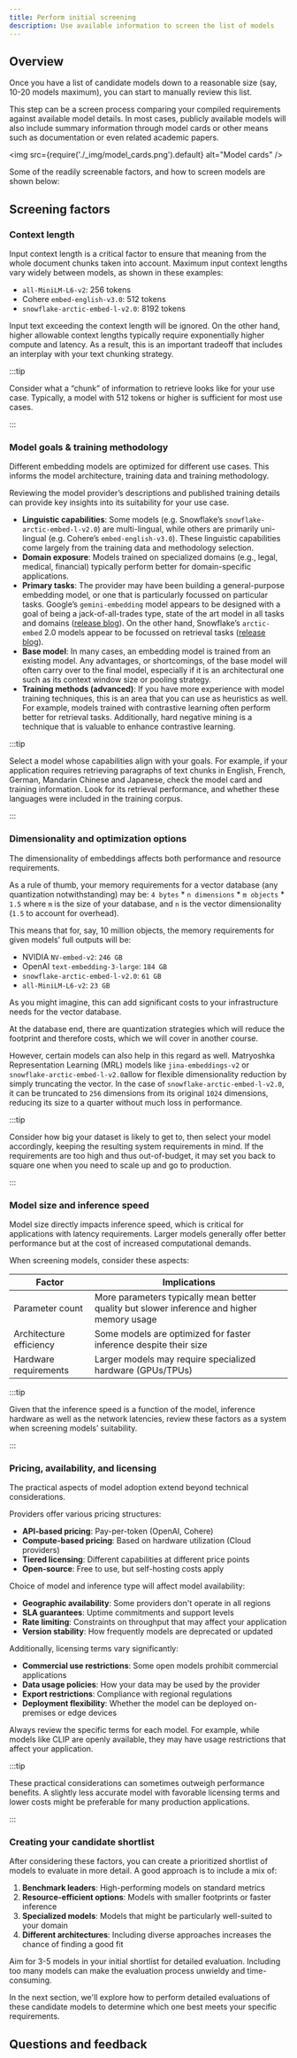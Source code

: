 ```yaml
---
title: Perform initial screening
description: Use available information to screen the list of models
---
```



## <i class="fa-solid fa-chalkboard-user"></i> Overview

Once you have a list of candidate models down to a reasonable size (say, 10-20 models maximum), you can start to manually review this list.

This step can be a screen process comparing your compiled requirements against available model details. In most cases, publicly available models will also include summary information through model cards or other means such as documentation or even related academic papers.

<img
    src={require('./_img/model_cards.png').default}
    alt="Model cards"
/>

Some of the readily screenable factors, and how to screen models are shown below:

## <i class="fa-solid fa-chalkboard-user"></i> Screening factors

### <i class="fa-solid fa-chalkboard"></i> Context length

Input context length is a critical factor to ensure that meaning from the whole document chunks taken into account. Maximum input context lengths vary widely between models, as shown in these examples:

- `all-MiniLM-L6-v2`: 256 tokens
- Cohere `embed-english-v3.0`: 512 tokens
- `snowflake-arctic-embed-l-v2.0`: 8192 tokens

Input text exceeding the context length will be ignored. On the other hand, higher allowable context lengths typically require exponentially higher compute and latency. As a result, this is an important tradeoff that includes an interplay with your text chunking strategy.

:::tip

Consider what a “chunk” of information to retrieve looks like for your use case. Typically, a model with 512 tokens or higher is sufficient for most use cases.

:::

### <i class="fa-solid fa-chalkboard"></i> Model goals & training methodology

Different embedding models are optimized for different use cases. This informs the model architecture, training data and training methodology.

Reviewing the model provider’s descriptions and published training details can provide key insights into its suitability for your use case.

- **Linguistic capabilities**: Some models (e.g. Snowflake’s `snowflake-arctic-embed-l-v2.0`) are multi-lingual, while others are primarily uni-lingual (e.g. Cohere’s `embed-english-v3.0`). These linguistic capabilities come largely from the training data and methodology selection.
- **Domain exposure**: Models trained on specialized domains (e.g., legal, medical, financial) typically perform better for domain-specific applications.
- **Primary tasks**: The provider may have been building a general-purpose embedding model, or one that is particularly focussed on particular tasks. Google’s `gemini-embedding` model appears to be designed with a goal of being a jack-of-all-trades type, state of the art model in all tasks and domains ([release blog](https://developers.googleblog.com/en/gemini-embedding-text-model-now-available-gemini-api/)). On the other hand, Snowflake’s `arctic-embed` 2.0 models appear to be focussed on retrieval tasks ([release blog](https://www.snowflake.com/en/engineering-blog/snowflake-arctic-embed-2-multilingual/)).
- **Base model**: In many cases, an embedding model is trained from an existing model. Any advantages, or shortcomings, of the base model will often carry over to the final model, especially if it is an architectural one such as its context window size or pooling strategy.
- **Training methods (advanced)**: If you have more experience with model training techniques, this is an area that you can use as heuristics as well. For example, models trained with contrastive learning often perform better for retrieval tasks. Additionally, hard negative mining is a technique that is valuable to enhance contrastive learning.

:::tip

Select a model whose capabilities align with your goals. For example, if your application requires retrieving paragraphs of text chunks in English, French, German, Mandarin Chinese and Japanese, check the model card and training information. Look for its retrieval performance, and whether these languages were included in the training corpus.

:::

### <i class="fa-solid fa-chalkboard"></i> Dimensionality and optimization options

The dimensionality of embeddings affects both performance and resource requirements.

As a rule of thumb, your memory requirements for a vector database (any quantization notwithstanding) may be: `4 bytes` * `n dimensions` * `m objects` * `1.5` where `m` is the size of your database, and `n` is the vector dimensionality (`1.5` to account for overhead).

This means that for, say, 10 million objects, the memory requirements for given models’ full outputs will be:

- NVIDIA `NV-embed-v2`: `246 GB`
- OpenAI `text-embedding-3-large`: `184 GB`
- `snowflake-arctic-embed-l-v2.0`: `61 GB`
- `all-MiniLM-L6-v2`: `23 GB`

As you might imagine, this can add significant costs to your infrastructure needs for the vector database.

At the database end, there are quantization strategies which will reduce the footprint and therefore costs, which we will cover in another course.

However, certain models can also help in this regard as well. Matryoshka Representation Learning (MRL) models like `jina-embeddings-v2` or `snowflake-arctic-embed-l-v2.0`allow for flexible dimensionality reduction by simply truncating the vector. In the case of `snowflake-arctic-embed-l-v2.0`, it can be truncated to `256` dimensions from its original `1024` dimensions, reducing its size to a quarter without much loss in performance.

:::tip

Consider how big your dataset is likely to get to, then select your model accordingly, keeping the resulting system requirements in mind. If the requirements are too high and thus out-of-budget, it may set you back to square one when you need to scale up and go to production.

:::

### <i class="fa-solid fa-chalkboard"></i> Model size and inference speed

Model size directly impacts inference speed, which is critical for applications with latency requirements. Larger models generally offer better performance but at the cost of increased computational demands.

When screening models, consider these aspects:

| Factor | Implications |
| --- | --- |
| Parameter count | More parameters typically mean better quality but slower inference and higher memory usage |
| Architecture efficiency | Some models are optimized for faster inference despite their size |
| Hardware requirements | Larger models may require specialized hardware (GPUs/TPUs) |

:::tip

Given that the inference speed is a function of the model, inference hardware as well as the  network latencies, review these factors as a system when screening models’ suitability.

:::

### <i class="fa-solid fa-chalkboard"></i> Pricing, availability, and licensing

The practical aspects of model adoption extend beyond technical considerations.

Providers offer various pricing structures:

- **API-based pricing**: Pay-per-token (OpenAI, Cohere)
- **Compute-based pricing**: Based on hardware utilization (Cloud providers)
- **Tiered licensing**: Different capabilities at different price points
- **Open-source**: Free to use, but self-hosting costs apply

Choice of model and inference type will affect model availability:

- **Geographic availability**: Some providers don't operate in all regions
- **SLA guarantees**: Uptime commitments and support levels
- **Rate limiting**: Constraints on throughput that may affect your application
- **Version stability**: How frequently models are deprecated or updated

Additionally, licensing terms vary significantly:

- **Commercial use restrictions**: Some open models prohibit commercial applications
- **Data usage policies**: How your data may be used by the provider
- **Export restrictions**: Compliance with regional regulations
- **Deployment flexibility**: Whether the model can be deployed on-premises or edge devices

Always review the specific terms for each model. For example, while models like CLIP are openly available, they may have usage restrictions that affect your application.

:::tip

These practical considerations can sometimes outweigh performance benefits. A slightly less accurate model with favorable licensing terms and lower costs might be preferable for many production applications.

:::

### <i class="fa-solid fa-chalkboard"></i> Creating your candidate shortlist

After considering these factors, you can create a prioritized shortlist of models to evaluate in more detail. A good approach is to include a mix of:

1. **Benchmark leaders**: High-performing models on standard metrics
2. **Resource-efficient options**: Models with smaller footprints or faster inference
3. **Specialized models**: Models that might be particularly well-suited to your domain
4. **Different architectures**: Including diverse approaches increases the chance of finding a good fit

Aim for 3-5 models in your initial shortlist for detailed evaluation. Including too many models can make the evaluation process unwieldy and time-consuming.

In the next section, we'll explore how to perform detailed evaluations of these candidate models to determine which one best meets your specific requirements.

## Questions and feedback


<DocsFeedback/>
